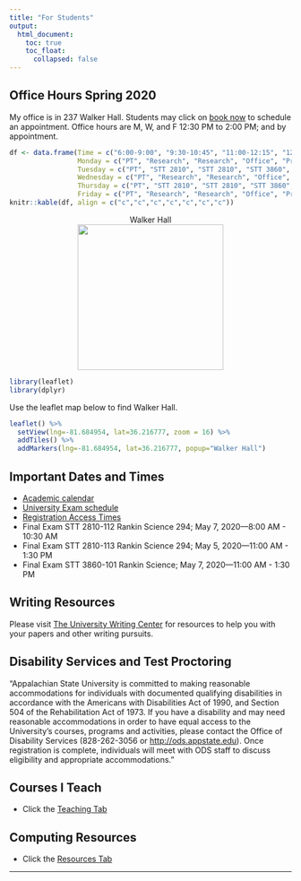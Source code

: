 ```yaml
---
title: "For Students"
output: 
  html_document:
    toc: true
    toc_float:
      collapsed: false
---
```

## Office Hours <i class="fa fa-clock-o"></i> Spring 2020

My office is in 237 Walker Hall. Students may click on [book now](https://arnholtat.youcanbook.me/) to schedule an appointment. Office hours are M, W, and F 12:30 PM to 2:00 PM; and by appointment. 

```r
df <- data.frame(Time = c("6:00-9:00", "9:30-10:45", "11:00-12:15", "12:30-1:45", "2:00-3:00", "3:00-4:00", "4:00-5:00"), 
                 Monday = c("PT", "Research", "Research", "Office", "Prep", "NICA",  "NICA"), 
                 Tuesday = c("PT", "STT 2810", "STT 2810", "STT 3860", "Prep", "Prep",  "Prep"), 
                 Wednesday = c("PT", "Research", "Research", "Office", "Prep", "Meeting",  "Prep"), 
                 Thursday = c("PT", "STT 2810", "STT 2810", "STT 3860", "Prep", "NICA",  "NICA"),  
                 Friday = c("PT", "Research", "Research", "Office", "Prep", "Prep",  "Prep")) 
knitr::kable(df, align = c("c","c","c","c","c","c","c"))
```


<center>
<figure>
<figcaption> Walker Hall </figcaption>
<img src="./images/walkerhall.jpg" caption="Walker Hall" width = 260>
</figure>
</center>

```r
library(leaflet)
library(dplyr)
```

Use the leaflet map below to find Walker Hall. 

```r
leaflet() %>%
  setView(lng=-81.684954, lat=36.216777, zoom = 16) %>% 
  addTiles() %>%
  addMarkers(lng=-81.684954, lat=36.216777, popup="Walker Hall") 
```

## Important Dates and Times

- [Academic calendar](https://registrar.appstate.edu/calendars-schedules) <i class="fa fa-calendar"></i>
- [University Exam schedule](https://registrar.appstate.edu/calendars-schedules/exam-schedule-0)
- [Registration Access Times](https://registrar.appstate.edu/students/registration-classes/early-registration-access)
- Final Exam STT 2810-112 Rankin Science 294; May 7, 2020---8:00 AM - 10:30 AM
- Final Exam STT 2810-113 Rankin Science 294; May 5, 2020---11:00 AM - 1:30 PM
- Final Exam STT 3860-101 Rankin Science; May 7, 2020---11:00 AM - 1:30 PM

## Writing Resources

Please visit [The University Writing Center](http://writingcenter.appstate.edu/) for resources to help you with your papers and other writing pursuits.



## Disability Services and Test Proctoring 


"Appalachian State University is committed to making reasonable accommodations for individuals with documented qualifying disabilities in accordance with the Americans with Disabilities Act of 1990, and Section 504 of the Rehabilitation Act of 1973. If you have a disability and may need reasonable accommodations in order to have equal access to the University's courses, programs and activities, please contact the Office of Disability Services (828-262-3056 or <http://ods.appstate.edu>). Once registration is complete, individuals will meet with ODS staff to discuss eligibility and appropriate accommodations."

## Courses I Teach

* Click the [Teaching Tab](teaching.html)

## Computing Resources

* Click the [Resources Tab](resources.html)

* * *